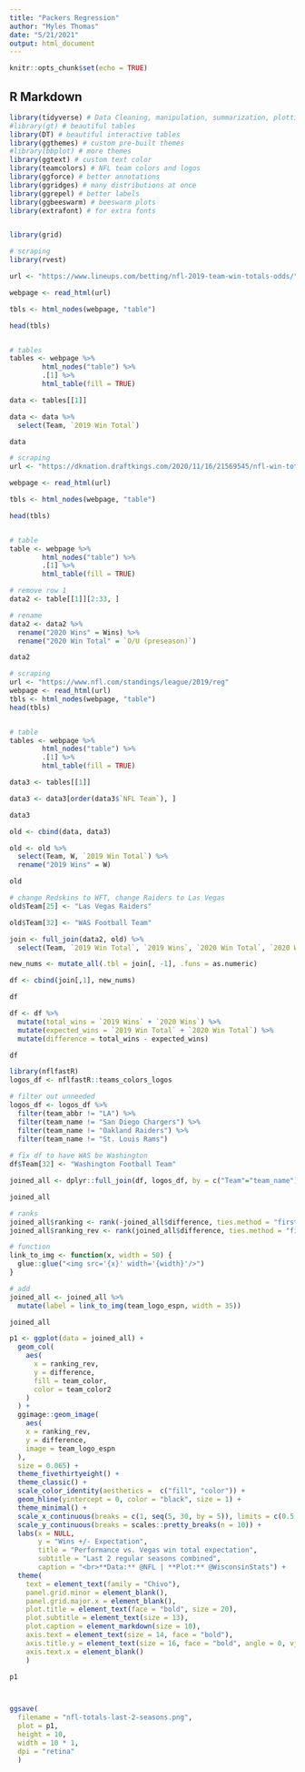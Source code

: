 ```yaml
---
title: "Packers Regression"
author: "Myles Thomas"
date: "5/21/2021"
output: html_document
---
```


```r
knitr::opts_chunk$set(echo = TRUE)
```

## R Markdown

```r
library(tidyverse) # Data Cleaning, manipulation, summarization, plotting
#library(gt) # beautiful tables
library(DT) # beautiful interactive tables
library(ggthemes) # custom pre-built themes
#library(bbplot) # more themes
library(ggtext) # custom text color
library(teamcolors) # NFL team colors and logos
library(ggforce) # better annotations
library(ggridges) # many distributions at once
library(ggrepel) # better labels
library(ggbeeswarm) # beeswarm plots
library(extrafont) # for extra fonts


library(grid)
```



```r
# scraping 
library(rvest)

url <- "https://www.lineups.com/betting/nfl-2019-team-win-totals-odds/"

webpage <- read_html(url)

tbls <- html_nodes(webpage, "table")

head(tbls)


# tables
tables <- webpage %>%
        html_nodes("table") %>%
        .[1] %>%
        html_table(fill = TRUE)

data <- tables[[1]]

data <- data %>%
  select(Team, `2019 Win Total`)

data
```





```r
# scraping 
url <- "https://dknation.draftkings.com/2020/11/16/21569545/nfl-win-total-over-under-betting-results-2020-updates"

webpage <- read_html(url)

tbls <- html_nodes(webpage, "table")

head(tbls)


# table
table <- webpage %>%
        html_nodes("table") %>%
        .[1] %>%
        html_table(fill = TRUE)

# remove row 1
data2 <- table[[1]][2:33, ]

# rename
data2 <- data2 %>%
  rename("2020 Wins" = Wins) %>%
  rename("2020 Win Total" = `O/U (preseason)`)

data2
```


```r
# scraping 
url <- "https://www.nfl.com/standings/league/2019/reg"
webpage <- read_html(url)
tbls <- html_nodes(webpage, "table")
head(tbls)


# table
tables <- webpage %>%
        html_nodes("table") %>%
        .[1] %>%
        html_table(fill = TRUE)

data3 <- tables[[1]]

data3 <- data3[order(data3$`NFL Team`), ]

data3
```


```r
old <- cbind(data, data3)

old <- old %>%
  select(Team, W, `2019 Win Total`) %>%
  rename("2019 Wins" = W)

old
```





```r
# change Redskins to WFT, change Raiders to Las Vegas
old$Team[25] <- "Las Vegas Raiders"

old$Team[32] <- "WAS Football Team"


```







```r
join <- full_join(data2, old) %>%
  select(Team, `2019 Win Total`, `2019 Wins`, `2020 Win Total`, `2020 Wins`)
```

```r
new_nums <- mutate_all(.tbl = join[, -1], .funs = as.numeric)

df <- cbind(join[,1], new_nums)

df
```


```r
df <- df %>%
  mutate(total_wins = `2019 Wins` + `2020 Wins`) %>%
  mutate(expected_wins = `2019 Win Total` + `2020 Win Total`) %>%
  mutate(difference = total_wins - expected_wins)

df
```



```r
library(nflfastR)
logos_df <- nflfastR::teams_colors_logos

# filter out unneeded
logos_df <- logos_df %>%
  filter(team_abbr != "LA") %>%
  filter(team_name != "San Diego Chargers") %>%
  filter(team_name != "Oakland Raiders") %>%
  filter(team_name != "St. Louis Rams")
  
# fix df to have WAS be Washington
df$Team[32] <- "Washington Football Team"

joined_all <- dplyr::full_join(df, logos_df, by = c("Team"="team_name"))

joined_all
```


```r
# ranks
joined_all$ranking <- rank(-joined_all$difference, ties.method = "first")
joined_all$ranking_rev <- rank(joined_all$difference, ties.method = "first")

# function
link_to_img <- function(x, width = 50) {
  glue::glue("<img src='{x}' width='{width}'/>")
}

# add
joined_all <- joined_all %>%
  mutate(label = link_to_img(team_logo_espn, width = 35))

joined_all

```






```r
p1 <- ggplot(data = joined_all) +
  geom_col(
    aes(
      x = ranking_rev,
      y = difference,
      fill = team_color,
      color = team_color2
    )
  ) +
  ggimage::geom_image(
    aes(
    x = ranking_rev,
    y = difference,
    image = team_logo_espn
  ),
  size = 0.065) +
  theme_fivethirtyeight() +
  theme_classic() +
  scale_color_identity(aesthetics =  c("fill", "color")) +
  geom_hline(yintercept = 0, color = "black", size = 1) +
  theme_minimal() +
  scale_x_continuous(breaks = c(1, seq(5, 30, by = 5)), limits = c(0.5, 34)) + 
  scale_y_continuous(breaks = scales::pretty_breaks(n = 10)) +
  labs(x = NULL,
       y = "Wins +/- Expectation",
       title = "Performance vs. Vegas win total expectation",
       subtitle = "Last 2 regular seasons combined",
       caption = "<br>**Data:** @NFL | **Plot:** @WisconsinStats") +
  theme(
    text = element_text(family = "Chivo"),
    panel.grid.minor = element_blank(),
    panel.grid.major.x = element_blank(),
    plot.title = element_text(face = "bold", size = 20),
    plot.subtitle = element_text(size = 13),
    plot.caption = element_markdown(size = 10),
    axis.text = element_text(size = 14, face = "bold"),
    axis.title.y = element_text(size = 16, face = "bold", angle = 0, vjust = .5), # vjust = location on (0, 1)
    axis.text.x = element_blank()
    )

p1



ggsave(
  filename = "nfl-totals-last-2-seasons.png",
  plot = p1,
  height = 10,
  width = 10 * 1,
  dpi = "retina"
  )
```







